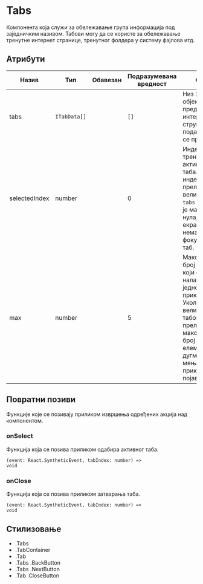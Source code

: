 

<Meta title="Components/Tabs" component={Tabs} decorators={[withKnobs]}/>

# Tabs

Компонента која служи за обележавање група информација под заједничким називом.
Табови могу да се користе за обележавање тренутне интернет странице, тренутног фолдера
у систему фајлова итд.

<Preview>
  <Story name="Preview">
    <Tabs 
      tabs={[
        {id: '0', label: 'Facebook', value: 'https://facebook.com'},
        {id: '1', label: 'Dev.to', value: 'https://dev.to'},
        {id: '2', label: 'Youtube', value: 'https://youtube.com'},
        {id: '3', label: 'Gmail', value: 'https://gmail.com'},
        {id: '4', label: 'Github', value: 'https://github.com'},
        {id: "5", label: "Instagram", value: "https://instagram.com" },
        {id: "6", label: "Medium", value: "https://medium.com" },
        {id: "7", label: "9 GAG", value: "https://9gag.com" },
      ]}
      selectedIndex={number('selectedIndex', 1)}
      max={number('max', 3)}
      onClose={action("onClose")}
      onSelect={action("onSelect")}
    />
  </Story>
</Preview>

## Атрибути

<table>
  <thead>
    <tr>
      <th>Назив</th>
      <th>Тип</th>
      <th>Обавезан</th>
      <th>Подразумевана вредност</th>
      <th>Опис</th>
    </tr>
  </thead>
  <tbody>
    <tr>
      <td>tabs</td>
      <td><code>ITabData[]</code></td>
      <td></td>
      <td><code>[]</code></td>
      <td>
        Низ <code>ITabData</code> објеката који представљају интерну структуру података
        која се приказује.
      </td>
    </tr>
    <tr>
      <td>selectedIndex</td>
      <td>number</td>
      <td></td>
      <td>0</td>
      <td>
        Индекс тренутно активног таба. Уколико индекс прелази величину <code>tabs</code>
        низа или је мањи од нула, на екрану немамо фокусирани таб.
      </td>
    </tr>
    <tr>
      <td>max</td>
      <td>number</td>
      <td></td>
      <td>5</td>
      <td>
        Максималан број табова који се налази у једном приказу.
        Уколико величина табова прелази максималан број елемената, дугмићи за
        мењање приказа се појављују.
      </td>
    </tr>
  </tbody>
</table>

## Повратни позиви

Функције које се позивају приликом извршења одређених акција над компонентом.

### onSelect

Функција која се позива приликом одабира активног таба.

<code>(event: React.SyntheticEvent, tabIndex: number) => void</code>

### onClose

Функција која се позива приликом затварања таба.

<code>(event: React.SyntheticEvent, tabIndex: number) => void</code>


## Стилизовање

- .Tabs
- .TabContainer
- .Tab
- .Tabs .BackButton
- .Tabs .NextButton
- .Tab .CloseButton

